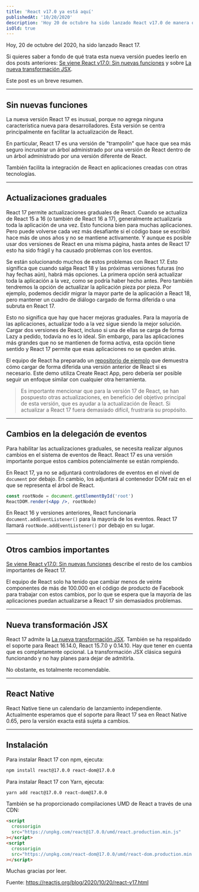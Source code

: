 ```yaml
---
title: 'React v17.0 ya está aquí'
publishedAt: '10/20/2020'
description: 'Hoy 20 de octubre ha sido lanzado React v17.0 de manera oficial. ¿Ya sabes qué trae esta nueva versión?'
isOld: true
---
```


Hoy, 20 de octubre del 2020, ha sido lanzado React 17.

Si quieres saber a fondo de qué trata esta nueva versión puedes leerlo en dos posts anteriores:
[Se viene React v17.0: Sin nuevas funciones](/blog/se-viene-react-v17 'Se viene React v17.0: Sin nuevas funciones') y sobre [La nueva transformación JSX](/blog/la-nueva-transformacion-jsx-de-react 'La nueva transformación JSX').

Este post es un breve resumen.

---

## Sin nuevas funciones

La nueva versión React 17 es inusual, porque no agrega ninguna característica nueva para desarrolladores. Esta versión se centra principalmente en facilitar la actualización de React.

En particular, React 17 es una versión de "trampolín" que hace que sea más seguro incrustrar un árbol administrado por una versión de React dentro de un árbol administrado por una versión diferente de React.

También facilita la integración de React en aplicaciones creadas con otras tecnologías.

---

## Actualizaciones graduales

React 17 permite actualizaciones graduales de React. Cuando se actualiza de React 15 a 16 (o también de React 16 a 17), generalmente actualizaría toda la aplicación de una vez. Esto funciona bien para muchas aplicaciones. Pero puede volverse cada vez más desafiante si el código base se escribió hace más de unos años y no se mantiene activamente. Y aunque es posible usar dos versiones de React en una misma página, hasta antes de React 17 esto ha sido frágil y ha causado problemas con los eventos.

Se están solucionando muchos de estos problemas con React 17. Esto significa que cuando salga React 18 y las próximas versiones futuras (no hay fechas aún), habrá más opciones.
La primera opción será actualizar toda la aplicación a la vez, como se podría haber hecho antes. Pero también tendremos la opción de actualizar la aplicación pieza por pieza. Por ejemplo, podemos decidir migrar la mayor parte de la aplicación a React 18, pero mantener un cuadro de diálogo cargado de forma diferida o una subruta en React 17.

Esto no significa que hay que hacer mejoras graduales. Para la mayoría de las aplicaciones, actualizar todo a la vez sigue siendo la mejor solución. Cargar dos versiones de React, incluso si una de ellas se carga de forma Lazy a pedido, todavía no es lo ideal. Sin embargo, para las aplicaciones más grandes que no se mantienen de forma activa, esta opción tiene sentido y React 17 permite que esas aplicaciones no se queden atrás.

El equipo de React ha preparado un [repositorio de ejemplo](https://github.com/nikosantis/react-gradual-upgrade-demo 'repositorio de ejemplo') que demuestra cómo cargar de forma diferida una versión anterior de React si es necesario. Este demo utiliza Create React App, pero debería ser posible seguir un enfoque similar con cualquier otra herramienta.

> Es importante mencionar que para la versión 17 de React, se han pospuesto otras actualizaciones, en beneficio del objetivo principal de esta versión, que es ayudar a la actualización de React. Si actualizar a React 17 fuera demasiado difícil, frustraría su propósito.

---

## Cambios en la delegación de eventos

Para habilitar las actualizaciones graduales, se necesita realizar algunos cambios en el sistema de eventos de React. React 17 es una versión importante porque estos cambios potencialmente se están rompiendo.

En React 17, ya no se adjuntará controladores de eventos en el nivel de `document` por debajo. En cambio, los adjuntará al contenedor DOM raíz en el que se representa el árbol de React.

```jsx
const rootNode = document.getElementById('root')
ReactDOM.render(<App />, rootNode)
```

En React 16 y versiones anteriores, React funcionaría `document.addEventListener()` para la mayoría de los eventos. React 17 llamará `rootNode.addEventListener()` por debajo en su lugar.

---

## Otros cambios importantes

[Se viene React v17.0: Sin nuevas funciones](/blog/se-viene-react-v17 'Se viene React v17.0: Sin nuevas funciones') describe el resto de los cambios importantes de React 17.

El equipo de React solo ha tenido que cambiar menos de veinte componentes de más de 100.000 en el código de producto de Facebook para trabajar con estos cambios, por lo que se espera que la mayoría de las aplicaciones puedan actualizarse a React 17 sin demasiados problemas.

---

## Nueva transformación JSX

React 17 admite la [La nueva transformación JSX](/blog/la-nueva-transformacion-jsx-de-react 'La nueva transformación JSX'). También se ha respaldado el soporte para React 16.14.0, React 15.7.0 y 0.14.10. Hay que tener en cuenta que es completamente opcional. La transformación JSX clásica seguirá funcionando y no hay planes para dejar de admitirla.

No obstante, es totalmente recomendable.

---

## React Native

React Native tiene un calendario de lanzamiento independiente. Actualmente esperamos que el soporte para React 17 sea en React Native 0.65, pero la versión exacta está sujeta a cambios.

---

## Instalación

Para instalar React 17 con npm, ejecuta:

```bash
npm install react@17.0.0 react-dom@17.0.0
```

Para instalar React 17 con Yarn, ejecuta:

```bash
yarn add react@17.0.0 react-dom@17.0.0
```

También se ha proporcionado compilaciones UMD de React a través de una CDN:

```html
<script
  crossorigin
  src="https://unpkg.com/react@17.0.0/umd/react.production.min.js"
></script>
<script
  crossorigin
  src="https://unpkg.com/react-dom@17.0.0/umd/react-dom.production.min.js"
></script>
```

Muchas gracias por leer.

Fuente: https://reactjs.org/blog/2020/10/20/react-v17.html
